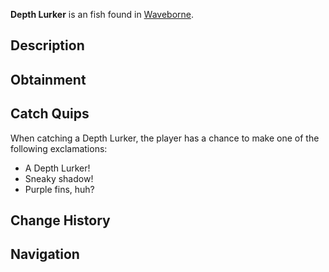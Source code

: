 {{FishInfobox
|image          = Depth Lurker.png
|rarity         = Unusual
|sea            = Second Sea
|location       = [[Waveborne]]
|sublocation    = 
|sources        = Fishing Rod
|radar_location = 
|xp             = 75
|weather        = Foggy
|time           = 
|season         = Autumn
|bait           = Insect
|base_weight    = 60
|base_value     = 150
|weight_range   = 35
|base_chance    = 50
|base_resil     = 50
}}
'''Depth Lurker''' is an {{Rarity|Unusual}} fish found in [[Waveborne]].

== Description ==
{{Description|A grey fish with light purple fins, lurking in the shadows of the deep like a silent phantom.|Bestiary Entry}}

== Obtainment ==
{{Description|It waits where the light barely reaches.|Bestiary Hint}}
{{Fish Availability|
Waveborne
|top_rods      = 
Astralhook Rod\144928.24\296584.27;
Trident Rod\140618.83\83173.87;
Leviathan's Fang Rod\124343.74\72461.19;
Firefly Rod\120600.83\116358;
Great Rod of Oscar\119833.75\102679.13;
Plastic Rod\108694.93\107367.97;
Fischer's Rod\109373.83\109194.77;
Carrot Rod\116685.32\116685.32;
Fang of the Eclipse\114405.95\114405.95;
Egg Rod\114441.5\109936.89;
No-Life Rod\115486.42\98113.37;
Verdant Shear Rod\112498.35\106182.04;
Free Spirit Rod\105386.48\90172.73;
Blazebringer Rod\102696.61\100236.57;
Challenger's Rod\101803.79\85816.21;
Depthseeker Rod\101498.77\92530.73;
Seraphic Rod\100665.57\65670.09;
Avalanche Rod\99714.34\91326.88;
Volcanic Rod\98470.43\85818.53;
Zeus Rod\97989.57\85399.45;
Rod Of The Forgotten Fang\97845.53\68665.88;
Rod Of The Depths\97560.82\80004.74;
Rod Of The Exalted One\87418.61\61996.69;
Ethereal Prism Rod\85461.59\65166.63;
Steady Rod\81595.04\74334.58
|recommended   = Astralhook Rod
}}

== Catch Quips ==
When catching a Depth Lurker, the player has a chance to make one of the following exclamations:
* A Depth Lurker!
* Sneaky shadow!
* Purple fins, huh?

== Change History ==
{{Change History|{{subst:Current Version}}}}

== Navigation ==
{{Fish Navbox|Waveborne}}